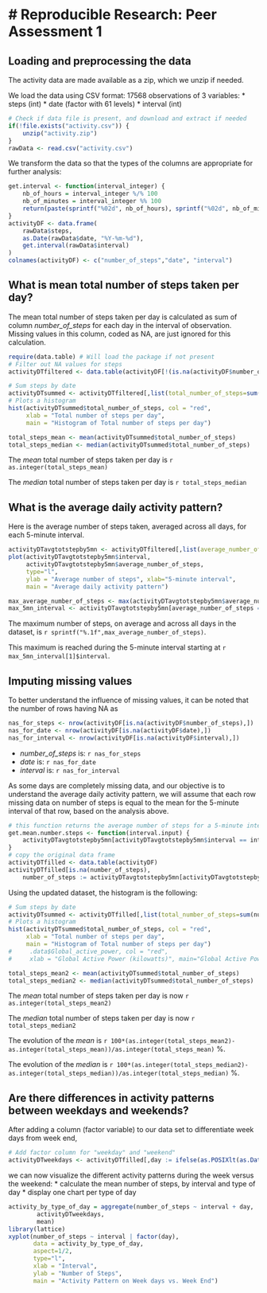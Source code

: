# Reproducible Research: Peer Assessment 1
=======

## Loading and preprocessing the data

The activity data are made available as a zip, which we unzip if needed.

We load the data using CSV format: 17568 observations of 3 variables:
* steps (int)
* date (factor with 61 levels)
* interval (int)

```r
# Check if data file is present, and download and extract if needed
if(!file.exists("activity.csv")) {
    unzip("activity.zip")
}
rawData <- read.csv("activity.csv")
```

We transform the data so that the types of the columns are appropriate for further analysis:

```r
get.interval <- function(interval_integer) {
    nb_of_hours = interval_integer %/% 100
    nb_of_minutes = interval_integer %% 100
    return(paste(sprintf("%02d", nb_of_hours), sprintf("%02d", nb_of_minutes), sep = ":"))
}
activityDF <- data.frame(
    rawData$steps,
    as.Date(rawData$date, "%Y-%m-%d"),
    get.interval(rawData$interval)
)
colnames(activityDF) <- c("number_of_steps","date", "interval")
```

## What is mean total number of steps taken per day?

The mean total number of steps taken per day is calculated as sum of column *number_of_steps* for each day in the interval of observation. Missing values in this column, coded as NA, are just ignored for this calculation.

```r
require(data.table) # Will load the package if not present
# Filter out NA values for steps
activityDTfiltered <- data.table(activityDF[!(is.na(activityDF$number_of_steps)),])

# Sum steps by date
activityDTsummed <- activityDTfiltered[,list(total_number_of_steps=sum(number_of_steps)),by=date]
# Plots a histogram 
hist(activityDTsummed$total_number_of_steps, col = "red",
     xlab = "Total number of steps per day",
     main = "Histogram of Total number of steps per day")

```

```r
total_steps_mean <- mean(activityDTsummed$total_number_of_steps)
total_steps_median <- median(activityDTsummed$total_number_of_steps)
```

The *mean* total number of steps taken per day is `r as.integer(total_steps_mean)`

The *median* total number of steps taken per day is `r total_steps_median`

## What is the average daily activity pattern?

Here is the average number of steps taken, averaged across all days, for each 5-minute interval.

```r
activityDTavgtotstepby5mn <- activityDTfiltered[,list(average_number_of_steps=mean(number_of_steps)),by=interval]
plot(activityDTavgtotstepby5mn$interval,
     activityDTavgtotstepby5mn$average_number_of_steps, 
     type="l",
     ylab = "Average number of steps", xlab="5-minute interval",
     main = "Average daily activity pattern")
```

```r
max_average_number_of_steps <- max(activityDTavgtotstepby5mn$average_number_of_steps)
max_5mn_interval <- activityDTavgtotstepby5mn[average_number_of_steps == max_average_number_of_steps,]
```

The maximum number of steps, on average and across all days in the dataset, is `r sprintf("%.1f",max_average_number_of_steps)`.

This maximum is reached during the 5-minute interval starting at `r max_5mn_interval[1]$interval`.

## Imputing missing values

To better understand the influence of missing values, 
it can be noted that the number of rows having NA as 

```r
nas_for_steps <- nrow(activityDF[is.na(activityDF$number_of_steps),])
nas_for_date <- nrow(activityDF[is.na(activityDF$date),])
nas_for_interval <- nrow(activityDF[is.na(activityDF$interval),])
```

* *number_of_steps* is: `r nas_for_steps`
* *date* is: `r nas_for_date`
* *interval* is: `r nas_for_interval`

As some days are completely missing data, and our objective is to understand the average daily activity pattern, we will assume that each row missing data on number of steps is equal to 
the mean for the 5-minute interval of that row, based on the analysis above.

```r
# this function returns the average number of steps for a 5-minute interval
get.mean.number.steps <- function(interval.input) {
    activityDTavgtotstepby5mn[activityDTavgtotstepby5mn$interval == interval.input, average_number_of_steps]
}
# copy the original data frame
activityDTfilled <- data.table(activityDF)
activityDTfilled[is.na(number_of_steps), 
    number_of_steps := activityDTavgtotstepby5mn[activityDTavgtotstepby5mn$interval == interval, average_number_of_steps] ]
```

Using the updated dataset, the histogram is the following:

```r
# Sum steps by date
activityDTsummed <- activityDTfilled[,list(total_number_of_steps=sum(number_of_steps)),by=date]
# Plots a histogram 
hist(activityDTsummed$total_number_of_steps, col = "red",
     xlab = "Total number of steps per day",
     main = "Histogram of Total number of steps per day")
#     .data$Global_active_power, col = "red", 
#     xlab = "Global Active Power (kilowatts)", main="Global Active Power")

```

```r
total_steps_mean2 <- mean(activityDTsummed$total_number_of_steps)
total_steps_median2 <- median(activityDTsummed$total_number_of_steps)
```

The *mean* total number of steps taken per day is now `r as.integer(total_steps_mean2)`

The *median* total number of steps taken per day is now `r total_steps_median2`

The evolution of the *mean* is `r 100*(as.integer(total_steps_mean2)-as.integer(total_steps_mean))/as.integer(total_steps_mean)` %.

The evolution of the *median* is `r 100*(as.integer(total_steps_median2)-as.integer(total_steps_median))/as.integer(total_steps_median)` %.

## Are there differences in activity patterns between weekdays and weekends?

After adding a column (factor variable) to our data set to differentiate week days from week end,
```r
# Add factor column for "weekday" and "weekend" 
activityDTweekdays <- activityDTfilled[,day := ifelse(as.POSIXlt(as.Date(activityDTsummed$date))$wday%%6==0,'weekend','weekday')]
```

we can now visualize the different activity patterns during the week versus the weekend:
* calculate the mean number of steps, by interval and type of day
* display one chart per type of day

```r
activity_by_type_of_day = aggregate(number_of_steps ~ interval + day,
        activityDTweekdays,
        mean)
library(lattice)
xyplot(number_of_steps ~ interval | factor(day),
       data = activity_by_type_of_day,
       aspect=1/2,
       type="l",
       xlab = "Interval",
       ylab = "Number of Steps",
       main = "Activity Pattern on Week days vs. Week End")
```
